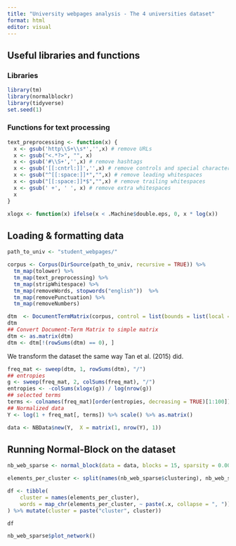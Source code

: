 ```yaml
---
title: "University webpages analysis - The 4 universities dataset"
format: html
editor: visual
---
```


## Useful libraries and functions

### Libraries

```r
library(tm)
library(normalblockr)
library(tidyverse)
set.seed(1)
```

### Functions for text processing

```r
text_preprocessing <- function(x) {
  x <- gsub('http\\S+\\s*','',x) # remove URLs
  x <- gsub("<.*?>", "", x)
  x <- gsub('#\\S+','',x) # remove hashtags
  x <- gsub('[[:cntrl:]]','',x) # remove controls and special characters
  x <- gsub("^[[:space:]]*","",x) # remove leading whitespaces
  x <- gsub("[[:space:]]*$","",x) # remove trailing whitespaces
  x <- gsub(' +', ' ', x) # remove extra whitespaces
  x
}

```

```r
xlogx <- function(x) ifelse(x < .Machine$double.eps, 0, x * log(x))
```

## Loading & formatting data

```r
path_to_univ <- "student_webpages/"
```

```r
corpus <- Corpus(DirSource(path_to_univ, recursive = TRUE)) %>%
  tm_map(tolower) %>%
  tm_map(text_preprocessing) %>%
  tm_map(stripWhitespace) %>%
  tm_map(removeWords, stopwords("english"))  %>%
  tm_map(removePunctuation) %>%
  tm_map(removeNumbers)
```

```r
dtm  <- DocumentTermMatrix(corpus, control = list(bounds = list(local = c(2, Inf))))
dtm
## Convert Document-Term Matrix to simple matrix
dtm <- as.matrix(dtm)
dtm <- dtm[!(rowSums(dtm) == 0), ]
```

We transform the dataset the same way Tan et al. (2015) did.

```r
freq_mat <- sweep(dtm, 1, rowSums(dtm), "/")
## entropies
g <- sweep(freq_mat, 2, colSums(freq_mat), "/")
entropies <- -colSums(xlogx(g)) / log(nrow(g))
## selected terms
terms <- colnames(freq_mat)[order(entropies, decreasing = TRUE)[1:100]]
## Normalized data
Y <- log(1 + freq_mat[, terms]) %>% scale() %>% as.matrix()
```

```r
data <- NBData$new(Y,  X = matrix(1, nrow(Y), 1))
```

## Running Normal-Block on the dataset

```r
nb_web_sparse <- normal_block(data = data, blocks = 15, sparsity = 0.005)
```

```r
elements_per_cluster <- split(names(nb_web_sparse$clustering), nb_web_sparse$clustering)

df <- tibble(
    cluster = names(elements_per_cluster),
    words = map_chr(elements_per_cluster, ~ paste(.x, collapse = ", "))
) %>% mutate(cluster = paste("cluster", cluster))

df
```

```r
nb_web_sparse$plot_network()
```
